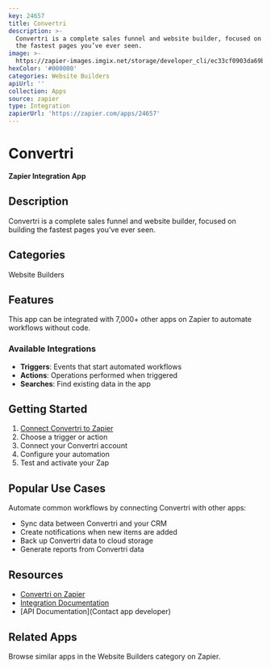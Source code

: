 ```yaml
---
key: 24657
title: Convertri
description: >-
  Convertri is a complete sales funnel and website builder, focused on building
  the fastest pages you’ve ever seen.
image: >-
  https://zapier-images.imgix.net/storage/developer_cli/ec33cf0903da69b331a4fa5bf5cd6e63.png?auto=format%2Ccompress&ixlib=python-3.0.0&q=50
hexColor: '#000000'
categories: Website Builders
apiUrl: ''
collection: Apps
source: zapier
type: Integration
zapierUrl: 'https://zapier.com/apps/24657'
---
```

# Convertri

**Zapier Integration App**

## Description

Convertri is a complete sales funnel and website builder, focused on building the fastest pages you’ve ever seen.

## Categories

Website Builders

## Features

This app can be integrated with 7,000+ other apps on Zapier to automate workflows without code.

### Available Integrations

- **Triggers**: Events that start automated workflows
- **Actions**: Operations performed when triggered
- **Searches**: Find existing data in the app

## Getting Started

1. [Connect Convertri to Zapier](https://zapier.com/apps/24657)
2. Choose a trigger or action
3. Connect your Convertri account
4. Configure your automation
5. Test and activate your Zap

## Popular Use Cases

Automate common workflows by connecting Convertri with other apps:

- Sync data between Convertri and your CRM
- Create notifications when new items are added
- Back up Convertri data to cloud storage
- Generate reports from Convertri data

## Resources

- [Convertri on Zapier](https://zapier.com/apps/24657)
- [Integration Documentation](https://zapier.com/apps/24657/integrations)
- [API Documentation](Contact app developer)

## Related Apps

Browse similar apps in the Website Builders category on Zapier.
